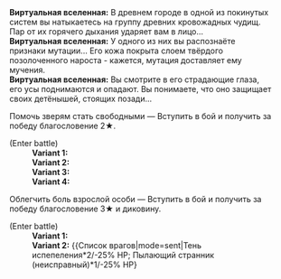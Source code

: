 {{Диалог Начало}}
:'''Виртуальная вселенная:''' В древнем городе в одной из покинутых систем вы натыкаетесь на группу древних кровожадных чудищ. Пар от их горячего дыхания ударяет вам в лицо...
:'''Виртуальная вселенная:''' У одного из них вы распознаёте признаки мутации... Его кожа покрыта слоем твёрдого позолоченного нароста - кажется, мутация доставляет ему мучения.
:'''Виртуальная вселенная:''' Вы смотрите в его страдающие глаза, его усы поднимаются и опадают. Вы понимаете, что оно защищает своих детёнышей, стоящих позади...
:{{Диалог|Звезда}} Помочь зверям стать свободными &mdash; Вступить в бой и получить за победу благословение 2★.
:;(Enter battle)
::'''Variant 1:''' {{Список врагов|mode=sent|Автоматон-гризли*1/-25% НР}}
::'''Variant 2:''' {{Список врагов|mode=sent|Автоматон-лютоволк*1/-25% НР}}
::'''Variant 3:''' {{Список врагов|mode=sent|Лёд из космоса*1/-25% НР}}
::'''Variant 4:''' {{Список врагов|mode=sent|Огонь из космоса*1/-25% НР}}
:{{Диалог|Звезда}} Облегчить боль взрослой особи &mdash; Вступить в бой и получить за победу благословение 3★ и диковину.
:;(Enter battle)
::'''Variant 1:''' {{Список врагов|mode=sent|Морозный странник (неисправный)*1/-25% НР}}
::'''Variant 2:''' {{Список врагов|mode=sent|Тень испепеления*2/-25% НР; Пылающий странник (неисправный)*1/-25% НР}
{{Диалог Конец}}